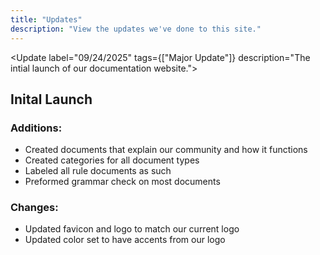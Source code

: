 ```yaml
---
title: "Updates"
description: "View the updates we've done to this site."
---
```



<Update label="09/24/2025" tags={["Major Update"]} description="The intial launch of our documentation website.">
  ## Inital Launch

  ### Additions:

  - Created documents that explain our community and how it functions
  - Created categories for all document types
  - Labeled all rule documents as such
  - Preformed grammar check on most documents

  ### Changes:

  - Updated favicon and logo to match our current logo
  - Updated color set to have accents from our logo
</Update>
